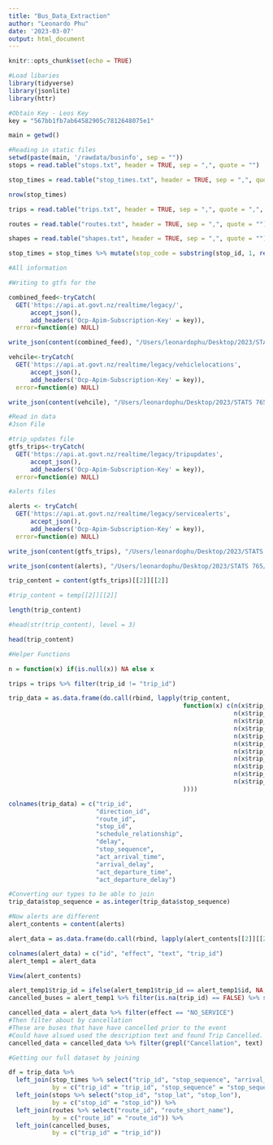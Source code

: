 ```yaml
---
title: "Bus_Data_Extraction"
author: "Leonardo Phu"
date: '2023-03-07'
output: html_document
---
```


```r
knitr::opts_chunk$set(echo = TRUE)
```

```r
#Load libaries
library(tidyverse)
library(jsonlite)
library(httr)

#Obtain Key - Leos Key 
key = "567bb1fb7ab64582905c7812648075e1"
```

```r
main = getwd()
```

```r
#Reading in static files 
setwd(paste(main, '/rawdata/businfo', sep = ""))
stops = read.table("stops.txt", header = TRUE, sep = ",", quote = "")

stop_times = read.table("stop_times.txt", header = TRUE, sep = ",", quote = "")

nrow(stop_times)

trips = read.table("trips.txt", header = TRUE, sep = ",", quote = ",", fill = TRUE)

routes = read.table("routes.txt", header = TRUE, sep = ",", quote = "")

shapes = read.table("shapes.txt", header = TRUE, sep = ",", quote = "")

stop_times = stop_times %>% mutate(stop_code = substring(stop_id, 1, regexpr("-", stop_id)[1] - 1))
```

```r
#All information

#Writing to gtfs for the 

combined_feed<-tryCatch(
  GET('https://api.at.govt.nz/realtime/legacy/',
      accept_json(),
      add_headers('Ocp-Apim-Subscription-Key' = key)),
  error=function(e) NULL)

write_json(content(combined_feed), "/Users/leonardophu/Desktop/2023/STATS 765/PROJECT/Files/Combined_feed_28March.json", pretty = TRUE)

vehcile<-tryCatch(
  GET('https://api.at.govt.nz/realtime/legacy/vehiclelocations',
      accept_json(),
      add_headers('Ocp-Apim-Subscription-Key' = key)),
  error=function(e) NULL)

write_json(content(vehcile), "/Users/leonardophu/Desktop/2023/STATS 765/PROJECT/Files/vechile_28March.json", pretty = TRUE)

```


```r
#Read in data
#Json File

#trip_updates file
gtfs_trips<-tryCatch(
  GET('https://api.at.govt.nz/realtime/legacy/tripupdates',
      accept_json(),
      add_headers('Ocp-Apim-Subscription-Key' = key)),
  error=function(e) NULL)

#alerts files

alerts <- tryCatch(
  GET('https://api.at.govt.nz/realtime/legacy/servicealerts',
      accept_json(),
      add_headers('Ocp-Apim-Subscription-Key' = key)),
  error=function(e) NULL)
```

```r

write_json(content(gtfs_trips), "/Users/leonardophu/Desktop/2023/STATS 765/PROJECT/Files/Trip_Updates_28March.json", pretty = TRUE)

write_json(content(alerts), "/Users/leonardophu/Desktop/2023/STATS 765/PROJECT/Files/Alert_Service_28March.json", pretty = TRUE)
```

```r
trip_content = content(gtfs_trips)[[2]][[2]]

#trip_content = temp[[2]][[2]]

length(trip_content)

#head(str(trip_content), level = 3)

head(trip_content)

#Helper Functions

n = function(x) if(is.null(x)) NA else x

trips = trips %>% filter(trip_id != "trip_id")

trip_data = as.data.frame(do.call(rbind, lapply(trip_content, 
                                                function(x) c(n(x$trip_update$trip$trip_id),
                                                              n(x$trip_update$trip$direction_id),
                                                              n(x$trip_update$trip$route_id),
                                                              n(x$trip_update$stop_time_update$stop_id),
                                                              n(x$trip_update$trip$schedule_relationship),
                                                              n(x$trip_update$delay), 
                                                              n(x$trip_update$stop_time_update$stop_sequence),
                                                              n(x$trip_update$stop_time_update$arrival$time),
                                                              n(x$trip_update$stop_time_update$arrival$delay),
                                                              n(x$trip_update$stop_time_update$departure$time),
                                                              n(x$trip_update$stop_time_update$departure$delay)
                                                ))))

colnames(trip_data) = c("trip_id", 
                        "direction_id", 
                        "route_id", 
                        "stop_id", 
                        "schedule_relationship", 
                        "delay", 
                        "stop_sequence", 
                        "act_arrival_time", 
                        "arrival_delay", 
                        "act_departure_time", 
                        "act_departure_delay")

#Converting our types to be able to join 
trip_data$stop_sequence = as.integer(trip_data$stop_sequence)

```

```r
#Now alerts are different 
alert_contents = content(alerts)

alert_data = as.data.frame(do.call(rbind, lapply(alert_contents[[2]][[2]], function(x) c(n(x$id), n(x$alert$effect), n(x$alert$header_text$translation[[1]]$text), n(x$alert$informed_entity[[1]]$trip$trip_id)))))

colnames(alert_data) = c("id", "effect", "text", "trip_id")
alert_temp1 = alert_data

View(alert_contents)

alert_temp1$trip_id = ifelse(alert_temp1$trip_id == alert_temp1$id, NA, alert_temp1$trip_id)
cancelled_buses = alert_temp1 %>% filter(is.na(trip_id) == FALSE) %>% select(trip_id) %>% mutate(cancelled = TRUE)

cancelled_data = alert_data %>% filter(effect == "NO_SERVICE")
#Then filter about by cancellation 
#These are buses that have have cancelled prior to the event
#Could have alsued used the description text and found Trip Cancelled. 
cancelled_data = cancelled_data %>% filter(grepl("Cancellation", text) == TRUE) %>% select(trip_id) %>% mutate(cancelled = TRUE)
```


```r
#Getting our full dataset by joining

df = trip_data %>% 
  left_join(stop_times %>% select("trip_id", "stop_sequence", "arrival_time", "departure_time"), 
            by = c("trip_id" = "trip_id", "stop_sequence" = "stop_sequence")) %>%
  left_join(stops %>% select("stop_id", "stop_lat", "stop_lon"), 
            by = c("stop_id" = "stop_id")) %>%
  left_join(routes %>% select("route_id", "route_short_name"), 
            by = c("route_id" = "route_id")) %>% 
  left_join(cancelled_buses, 
            by = c("trip_id" = "trip_id"))
```











